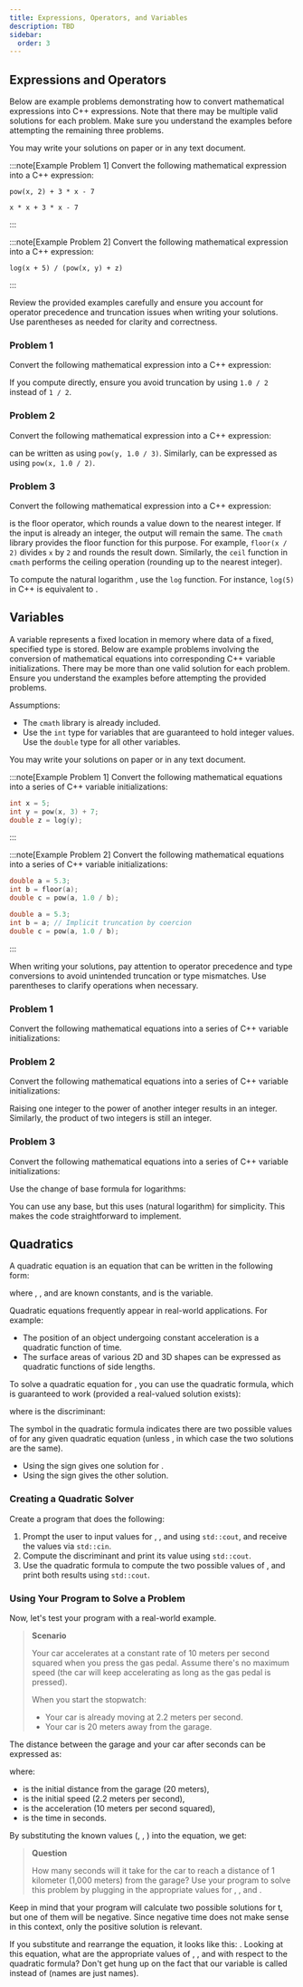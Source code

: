 ```yaml
---
title: Expressions, Operators, and Variables
description: TBD
sidebar:
  order: 3
---
```



## Expressions and Operators

Below are example problems demonstrating how to convert mathematical expressions into C++ expressions. Note that there may be multiple valid solutions for each problem. Make sure you understand the examples before attempting the remaining three problems.

You may write your solutions on paper or in any text document.

:::note[Example Problem 1]
Convert the following mathematical expression into a C++ expression:

<Latex formula="x^2 + 3x - 7" inline={false}/>

```text title="Solution 1"
pow(x, 2) + 3 * x - 7
```

```text title="Solution 2"
x * x + 3 * x - 7
```
:::

:::note[Example Problem 2]
Convert the following mathematical expression into a C++ expression:

<Latex formula="\frac{\ln(x+5)}{x^y + z}" inline={false}/>

```text title="Solution"
log(x + 5) / (pow(x, y) + z)
```
:::

Review the provided examples carefully and ensure you account for operator precedence and truncation issues when writing your solutions. Use parentheses as needed for clarity and correctness.

### Problem 1

Convert the following mathematical expression into a C++ expression:

<Latex formula="\frac{x^4 + 3y^3 - 1}{2x^2 + z - 13}" inline={false}/>

If you compute <Latex formula="\frac{1}{2}"/> directly, ensure you avoid truncation by using `1.0 / 2` instead of `1 / 2`.

### Problem 2

Convert the following mathematical expression into a C++ expression:

<Latex formula="\sqrt[3]{\sqrt{x} + 3} \div y" inline={false}/>

<Latex formula="\sqrt[3]{y}"/> can be written as <Latex formula="y^{1/3}"/> using `pow(y, 1.0 / 3)`. Similarly, <Latex formula="\sqrt{x}"/> can be expressed as <Latex formula="x^{1/2}"/> using `pow(x, 1.0 / 2)`.

### Problem 3

Convert the following mathematical expression into a C++ expression:

<Latex formula="\lfloor \ln(x^2) \rfloor" inline={false}/>

<Latex formula="\lfloor \cdot \rfloor"/> is the floor operator, which rounds a value down to the nearest integer. If the input is already an integer, the output will remain the same. The `cmath` library provides the floor function for this purpose. For example, `floor(x / 2)` divides `x` by `2` and rounds the result down. Similarly, the `ceil` function in `cmath` performs the ceiling operation (rounding up to the nearest integer).

To compute the natural logarithm <Latex formula="\ln"/>, use the `log` function. For instance, `log(5)` in C++ is equivalent to <Latex formula="\ln(5)"/>.

## Variables 

A variable represents a fixed location in memory where data of a fixed, specified type is stored. Below are example problems involving the conversion of mathematical equations into corresponding C++ variable initializations. There may be more than one valid solution for each problem. Ensure you understand the examples before attempting the provided problems.

Assumptions:

- The `cmath` library is already included.
- Use the `int` type for variables that are guaranteed to hold integer values. Use the `double` type for all other variables.

You may write your solutions on paper or in any text document.

:::note[Example Problem 1]
Convert the following mathematical equations into a series of C++ variable initializations:

<Latex formula="\begin{align*} x &= 5 \\ y &= x^3 + 7 \\ z &= \ln(y) \end{align*}" inline={false}/>

```cpp title="Solution"
int x = 5;
int y = pow(x, 3) + 7;
double z = log(y);
```
:::

:::note[Example Problem 2]
Convert the following mathematical equations into a series of C++ variable initializations:


<Latex formula="\begin{align*} a &= 5.3 \\ b &= \lfloor a \rfloor \\ c &= \sqrt[b]{a} \end{align*}" inline={false}/>

```cpp title="Solution 1"
double a = 5.3;
int b = floor(a);
double c = pow(a, 1.0 / b);
```

```cpp title="Solution 2"
double a = 5.3;
int b = a; // Implicit truncation by coercion
double c = pow(a, 1.0 / b);
```
:::

When writing your solutions, pay attention to operator precedence and type conversions to avoid unintended truncation or type mismatches. Use parentheses to clarify operations when necessary.

### Problem 1

Convert the following mathematical equations into a series of C++ variable initializations:

<Latex formula="\begin{align*} a &= 5.3 \\ b &= \lceil a \rceil \\ c &= \frac{b}{1371} \end{align*}" inline={false}/>

### Problem 2

Convert the following mathematical equations into a series of C++ variable initializations:

<Latex formula="\begin{align*} x &= 7 \\ y &= x^{12} + 5 \\ z &= x \cdot y \end{align*}" inline={false}/>

Raising one integer to the power of another integer results in an integer. Similarly, the product of two integers is still an integer.

### Problem 3

Convert the following mathematical equations into a series of C++ variable initializations:

<Latex formula="\begin{align*} a &= 5.3 \\ b &= 12 \\ c &= \sqrt[b]{a} \\ d &= \log_a(b) + c \end{align*}" inline={false}/>

Use the change of base formula for logarithms:

<Latex formula="\log_a(b) = \frac{\ln(b)}{\ln(a)}" inline={false}/>

You can use any base, but this uses <Latex formula="e"/> (natural logarithm) for simplicity. This makes the code straightforward to implement.

## Quadratics

A quadratic equation is an equation that can be written in the following form:

<Latex formula="ax^2 + bx + c = 0" inline={false}/>

where <Latex formula="a"/>, <Latex formula="b"/>, and <Latex formula="c"/> are known constants, and <Latex formula="x"/> is the variable.

Quadratic equations frequently appear in real-world applications. For example:

- The position of an object undergoing constant acceleration is a quadratic function of time.
- The surface areas of various 2D and 3D shapes can be expressed as quadratic functions of side lengths.

To solve a quadratic equation for <Latex formula="x"/>, you can use the quadratic formula, which is guaranteed to work (provided a real-valued solution exists):

<Latex formula="x = \frac{-b \pm \sqrt{d}}{2a}" inline={false}/>

where <Latex formula="d"/> is the discriminant: 

<Latex formula="d = b^2 - 4ac" inline={false}/>

The <Latex formula="±"/> symbol in the quadratic formula indicates there are two possible values of <Latex formula="x"/> for any given quadratic equation (unless <Latex formula="d = 0"/>, in which case the two solutions are the same).

- Using the <Latex formula="+"/> sign gives one solution for <Latex formula="x"/>.
- Using the <Latex formula="-"/> sign gives the other solution.

### Creating a Quadratic Solver

Create a program that does the following:

1. Prompt the user to input values for <Latex formula="a"/>, <Latex formula="b"/>, and <Latex formula="c"/> using `std::cout`, and receive the values via `std::cin`. 
2. Compute the discriminant <Latex formula="d = b^2 - 4ac"/> and print its value using `std::cout`.
3. Use the quadratic formula to compute the two possible values of <Latex formula="x"/>, and print both results using `std::cout`.

### Using Your Program to Solve a Problem

Now, let's test your program with a real-world example.

> **Scenario**
>
> Your car accelerates at a constant rate of 10 meters per second squared when you press the gas pedal. Assume there's no maximum speed (the car will keep accelerating as long as the gas pedal is pressed).
>
>When you start the stopwatch:
>- Your car is already moving at 2.2 meters per second.
>- Your car is 20 meters away from the garage.


The distance <Latex formula="d_t"/> between the garage and your car after <Latex formula="t"/> seconds can be expressed as: 

<Latex formula="d_t = d_0 + v_0t + \frac{1}{2}at^2" inline={false}/>

where:
- <Latex formula="d_0"/> is the initial distance from the garage (20 meters), 
- <Latex formula="v_0"/> is the initial speed (2.2 meters per second),
- <Latex formula="a"/> is the acceleration (10 meters per second squared),
- <Latex formula="t"/> is the time in seconds.

By substituting the known values (<Latex formula="d_0 = 20"/>, <Latex formula="v_0 = 2.2"/>, <Latex formula="a = 10"/>) into the equation, we get:

<Latex formula="d_t = 20 + 2.2t + 5t^2" inline={false}/>

> **Question**
>
> How many seconds will it take for the car to reach a distance of 1 kilometer (1,000 meters) from the garage? Use your program to solve this problem by plugging in the appropriate values for <Latex formula="a"/>, <Latex formula="b"/>, and <Latex formula="c"/>.

Keep in mind that your program will calculate two possible solutions for t, but one of them will be negative. Since negative time does not make sense in this context, only the positive solution is relevant.

If you substitute <Latex formula="d_t = 1000"/> and rearrange the equation, it looks like this: <Latex formula="5t^2 + 2.2t - 980 = 0"/>. Looking at this equation, what are the appropriate values of <Latex formula="a"/>, <Latex formula="b"/>, and <Latex formula="c"/> with respect to the quadratic formula? Don't get hung up on the fact that our variable is called <Latex formula="t"/> instead of <Latex formula="x"/> (names are just names).
